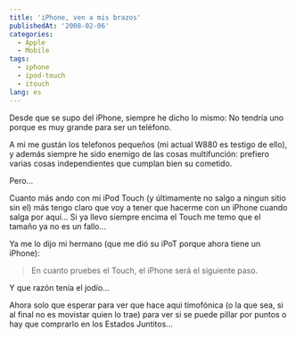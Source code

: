 ```yaml
---
title: 'iPhone, ven a mis brazos'
publishedAt: '2008-02-06'
categories:
  - Apple
  - Mobile
tags:
  - iphone
  - ipod-touch
  - itouch
lang: es
---
```


Desde que se supo del iPhone, siempre he dicho lo mismo: No tendría uno porque es muy grande para ser un teléfono.

A mi me gustán los telefonos pequeños (mi actual W880 es testigo de ello), y además siempre he sido enemigo de las cosas multifunción: prefiero varias cosas independientes que cumplan bien su cometido.

Pero...

Cuanto más ando con mi iPod Touch (y últimamente no salgo a ningun sitio sin el) más tengo claro que voy a tener que hacerme con un iPhone cuando salga por aquí... Si ya llevo siempre encima el Touch me temo que el tamaño ya no es un fallo...

Ya me lo dijo mi hermano (que me dió su iPoT porque ahora tiene un iPhone):

> En cuanto pruebes el Touch, el iPhone será el siguiente paso.

Y que razón tenía el jodío...

Ahora solo que esperar para ver que hace aqui timofónica (o la que sea, si al final no es movistar quien lo trae) para ver si se puede pillar por puntos o hay que comprarlo en los Estados Juntitos...
